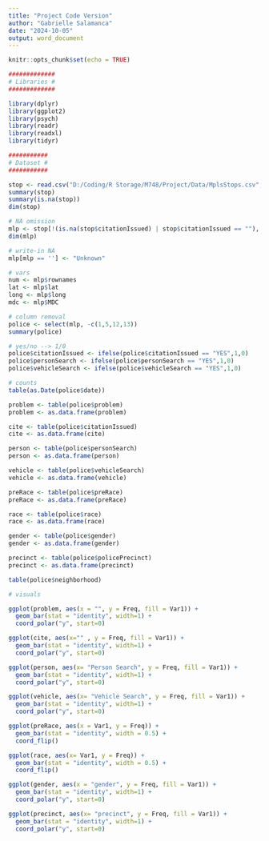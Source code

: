 ```yaml
---
title: "Project Code Version"
author: "Gabrielle Salamanca"
date: "2024-10-05"
output: word_document
---
```


```r
knitr::opts_chunk$set(echo = TRUE)
```

```r
#############
# Libraries #
#############

library(dplyr)
library(ggplot2)
library(psych)
library(readr)
library(readxl)
library(tidyr)

###########
# Dataset #
###########

stop <- read.csv("D:/Coding/R Storage/M748/Project/Data/MplsStops.csv", stringsAsFactors = TRUE)
summary(stop)
summary(is.na(stop))
dim(stop)

# NA omission
mlp <- stop[!(is.na(stop$citationIssued) | stop$citationIssued == ""), ]
dim(mlp)

# write-in NA
mlp[mlp == ''] <- "Unknown"

# vars
num <- mlp$rownames
lat <- mlp$lat
long <- mlp$long
mdc <- mlp$MDC

# column removal
police <- select(mlp, -c(1,5,12,13))
summary(police)

# yes/no --> 1/0
police$citationIssued <- ifelse(police$citationIssued == "YES",1,0)
police$personSearch <- ifelse(police$personSearch == "YES",1,0)
police$vehicleSearch <- ifelse(police$vehicleSearch == "YES",1,0)

# counts
table(as.Date(police$date))

problem <- table(police$problem)
problem <- as.data.frame(problem)

cite <- table(police$citationIssued)
cite <- as.data.frame(cite)

person <- table(police$personSearch)
person <- as.data.frame(person)

vehicle <- table(police$vehicleSearch)
vehicle <- as.data.frame(vehicle)

preRace <- table(police$preRace)
preRace <- as.data.frame(preRace)

race <- table(police$race)
race <- as.data.frame(race)

gender <- table(police$gender)
gender <- as.data.frame(gender)

precinct <- table(police$policePrecinct)
precinct <- as.data.frame(precinct)

table(police$neighborhood)

# visuals

ggplot(problem, aes(x = "", y = Freq, fill = Var1)) +
  geom_bar(stat = "identity", width=1) +
  coord_polar("y", start=0)

ggplot(cite, aes(x="" , y = Freq, fill = Var1)) +
  geom_bar(stat = "identity", width=1) +
  coord_polar("y", start=0)

ggplot(person, aes(x= "Person Search", y = Freq, fill = Var1)) +
  geom_bar(stat = "identity", width=1) +
  coord_polar("y", start=0)

ggplot(vehicle, aes(x= "Vehicle Search", y = Freq, fill = Var1)) +
  geom_bar(stat = "identity", width=1) +
  coord_polar("y", start=0)

ggplot(preRace, aes(x = Var1, y = Freq)) +
  geom_bar(stat = "identity", width = 0.5) +
  coord_flip() 

ggplot(race, aes(x= Var1, y = Freq)) +
  geom_bar(stat = "identity", width = 0.5) +
  coord_flip() 

ggplot(gender, aes(x = "gender", y = Freq, fill = Var1)) +
  geom_bar(stat = "identity", width=1) +
  coord_polar("y", start=0)

ggplot(precinct, aes(x= "precinct", y = Freq, fill = Var1)) +
  geom_bar(stat = "identity", width=1) +
  coord_polar("y", start=0)
```

